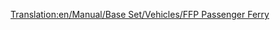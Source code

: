 [[Translation:en/Manual/Base Set/Vehicles/FFP Passenger Ferry]]

{{es/Barcos|Nombre=Ferry de Pasajeros FFP
|Imagen=[[File:en/Ferry.png|Ferry de Pasajeros FFP]]
|Precio=42.650 € (21.325 £)
|Velocidad=64 km/h (40 mph)
|Coste-anual=2.624 € (1.312 £)
|Diseño=1971
|Duración=30
|Capacidad=130 Pasajeros
|Descripción= El ferry de pasajeros FFP es un ferry de pasajeros lento diseñado para acceder a puertos a largas distancias. Es dos veces más rápido que su primo MPS, tiene una capacidad mayor, cuesta más y su coste de funcionamiento es ligeramente más barato. El inconveniente es tarda algo en aparecer si usted empieza en 1920 o en 1950.
|Vida-real=Ficción.
}}